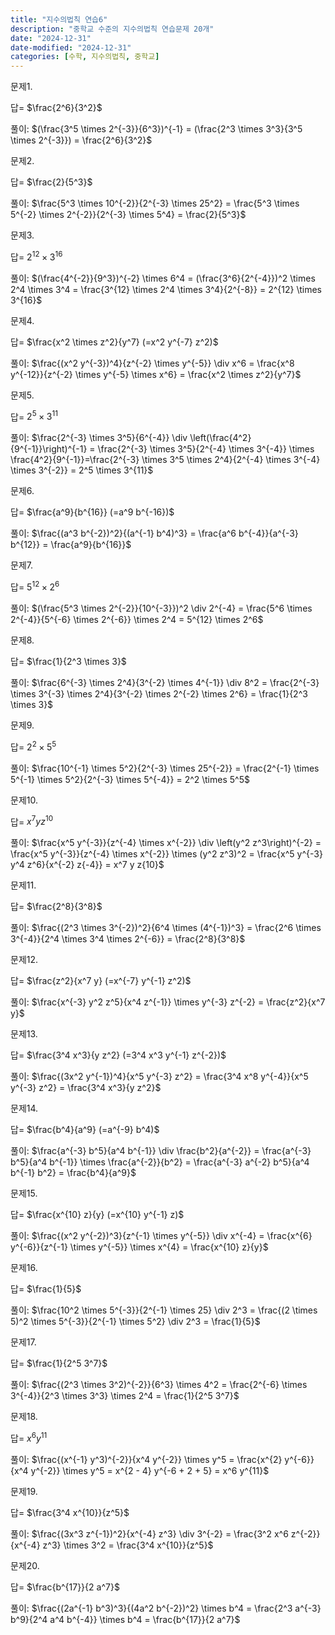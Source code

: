 ```yaml
---
title: "지수의법칙 연습6"
description: "중학교 수준의 지수의법칙 연습문제 20개"
date: "2024-12-31"
date-modified: "2024-12-31"
categories: [수학, 지수의법칙, 중학교]
---
```


문제1.

::: {.callout-note title="$\\left(\\frac{3^5 \\times 2^{-3}}{6^3}\\right)^{-1} = ?$" collapse="true" appearance="minimal"}
답= $\frac{2^6}{3^2}$

풀이: $(\frac{3^5 \times 2^{-3}}{6^3})^{-1} = (\frac{2^3 \times 3^3}{3^5 \times 2^{-3}}) = \frac{2^6}{3^2}$
:::

문제2.

::: {.callout-note title="$\\frac{5^3 \\times 10^{-2}}{2^{-3} \\times 25^2} = ?$" collapse="true" appearance="minimal"}
답= $\frac{2}{5^3}$

풀이: $\frac{5^3 \times 10^{-2}}{2^{-3} \times 25^2} = \frac{5^3 \times 5^{-2} \times 2^{-2}}{2^{-3} \times 5^4} = \frac{2}{5^3}$
:::

문제3.

::: {.callout-note title="$\\left(\\frac{4^{-2}}{9^3}\\right)^{-2} \\times 6^4 = ?$" collapse="true" appearance="minimal"}
답= $2^{12} \times 3^{16}$

풀이: $(\frac{4^{-2}}{9^3})^{-2} \times 6^4 = (\frac{3^6}{2^{-4}})^2 \times 2^4 \times 3^4 = \frac{3^{12} \times 2^4 \times 3^4}{2^{-8}} = 2^{12} \times 3^{16}$
:::

문제4.

::: {.callout-note title="$\\frac{(x^2 y^{-3})^4}{z^{-2} \\times y^{-5}} \\div x^6 = ?$" collapse="true" appearance="minimal"}
답= $\frac{x^2 \times z^2}{y^7} (=x^2 y^{-7} z^2)$

풀이: $\frac{(x^2 y^{-3})^4}{z^{-2} \times y^{-5}} \div x^6 = \frac{x^8 y^{-12}}{z^{-2} \times y^{-5} \times x^6} = \frac{x^2 \times z^2}{y^7}$
:::

문제5.

::: {.callout-note title="$\\frac{2^{-3} \\times 3^5}{6^{-4}} \\div \\left(\\frac{4^2}{9^{-1}}\\right)^{-1} = ?$" collapse="true" appearance="minimal"}
답= $2^5 \times 3^{11}$

풀이: $\frac{2^{-3} \times 3^5}{6^{-4}} \div \left(\frac{4^2}{9^{-1}}\right)^{-1} = \frac{2^{-3} \times 3^5}{2^{-4} \times 3^{-4}} \times \frac{4^2}{9^{-1}}=\frac{2^{-3} \times 3^5 \times 2^4}{2^{-4} \times 3^{-4} \times 3^{-2}} = 2^5 \times 3^{11}$
:::

문제6.

::: {.callout-note title="$\\frac{(a^3 b^{-2})^2}{(a^{-1} b^4)^3} = ?$" collapse="true" appearance="minimal"}
답= $\frac{a^9}{b^{16}} (=a^9 b^{-16})$

풀이: $\frac{(a^3 b^{-2})^2}{(a^{-1} b^4)^3} = \frac{a^6 b^{-4}}{a^{-3} b^{12}} = \frac{a^9}{b^{16}}$
:::

문제7.

::: {.callout-note title="$\\left(\\frac{5^3 \\times 2^{-2}}{10^{-3}}\\right)^2 \\div 2^{-4} = ?$" collapse="true" appearance="minimal"}
답= $5^12 \times 2^6$

풀이: $(\frac{5^3 \times 2^{-2}}{10^{-3}})^2 \div 2^{-4} = \frac{5^6 \times 2^{-4}}{5^{-6} \times 2^{-6}} \times 2^4 = 5^{12} \times 2^6$
:::

문제8.

::: {.callout-note title="$\\frac{6^{-3} \\times 2^4}{3^{-2} \\times 4^{-1}} \\div 8^2 = ?$" collapse="true" appearance="minimal"}
답= $\frac{1}{2^3 \times 3}$

풀이: $\frac{6^{-3} \times 2^4}{3^{-2} \times 4^{-1}} \div 8^2 = \frac{2^{-3} \times 3^{-3} \times 2^4}{3^{-2} \times 2^{-2} \times 2^6} = \frac{1}{2^3 \times 3}$
:::

문제9.

::: {.callout-note title="$\\frac{10^{-1} \\times 5^2}{2^{-3} \\times 25^{-2}} = ?$" collapse="true" appearance="minimal"}
답= $2^2 \times 5^5$

풀이: $\frac{10^{-1} \times 5^2}{2^{-3} \times 25^{-2}} = \frac{2^{-1} \times 5^{-1} \times 5^2}{2^{-3} \times 5^{-4}} = 2^2 \times 5^5$
:::

문제10.

::: {.callout-note title="$\\frac{x^5 y^{-3}}{z^{-4} \\times x^{-2}} \\div \\left(y^2 z^3\\right)^{-2} = ?$" collapse="true" appearance="minimal"}
답= $x^7 y z^{10}$

풀이: $\frac{x^5 y^{-3}}{z^{-4} \times x^{-2}} \div \left(y^2 z^3\right)^{-2} = \frac{x^5 y^{-3}}{z^{-4} \times x^{-2}} \times (y^2 z^3)^2 = \frac{x^5 y^{-3} y^4 z^6}{x^{-2} z{-4}} = x^7 y z{10}$
:::

문제11.

::: {.callout-note title="$\\frac{(2^3 \\times 3^{-2})^2}{6^4 \\times (4^{-1})^3} = ?$" collapse="true" appearance="minimal"}
답= $\frac{2^8}{3^8}$

풀이: $\frac{(2^3 \times 3^{-2})^2}{6^4 \times (4^{-1})^3} = \frac{2^6 \times 3^{-4}}{2^4 \times 3^4 \times 2^{-6}} = \frac{2^8}{3^8}$
:::

문제12.

::: {.callout-note title="$\\frac{x^{-3} y^2 z^5}{x^4 z^{-1}} \\times y^{-3} z^{-2} = ?$" collapse="true" appearance="minimal"}
답= $\frac{z^2}{x^7 y} (=x^{-7} y^{-1} z^2)$

풀이: $\frac{x^{-3} y^2 z^5}{x^4 z^{-1}} \times y^{-3} z^{-2} =  \frac{z^2}{x^7 y}$
:::

문제13.

::: {.callout-note title="$\\frac{(3x^2 y^{-1})^4}{x^5 y^{-3} z^2} = ?$" collapse="true" appearance="minimal"}
답= $\frac{3^4 x^3}{y z^2} (=3^4 x^3 y^{-1} z^{-2})$

풀이: $\frac{(3x^2 y^{-1})^4}{x^5 y^{-3} z^2} = \frac{3^4 x^8 y^{-4}}{x^5 y^{-3} z^2} = \frac{3^4 x^3}{y z^2}$
:::

문제14.

::: {.callout-note title="$\\frac{a^{-3} b^5}{a^4 b^{-1}} \\div \\frac{b^2}{a^{-2}} = ?$" collapse="true" appearance="minimal"}
답= $\frac{b^4}{a^9} (=a^{-9} b^4)$

풀이: $\frac{a^{-3} b^5}{a^4 b^{-1}} \div \frac{b^2}{a^{-2}} = \frac{a^{-3} b^5}{a^4 b^{-1}} \times \frac{a^{-2}}{b^2} = \frac{a^{-3} a^{-2} b^5}{a^4 b^{-1} b^2} = \frac{b^4}{a^9}$
:::

문제15.

::: {.callout-note title="$\\frac{(x^2 y^{-2})^3}{z^{-1} \\times y^{-5}} \\div x^{-4} = ?$" collapse="true" appearance="minimal"}
답= $\frac{x^{10} z}{y} (=x^{10} y^{-1} z)$

풀이: $\frac{(x^2 y^{-2})^3}{z^{-1} \times y^{-5}} \div x^{-4} = \frac{x^{6} y^{-6}}{z^{-1} \times y^{-5}} \times x^{4} = \frac{x^{10} z}{y}$
:::

문제16.

::: {.callout-note title="$\\frac{10^2 \\times 5^{-3}}{2^{-1} \\times 25} \\div 2^3 = ?$" collapse="true" appearance="minimal"}
답= $\frac{1}{5}$

풀이: $\frac{10^2 \times 5^{-3}}{2^{-1} \times 25} \div 2^3 = \frac{(2 \times 5)^2 \times 5^{-3}}{2^{-1} \times 5^2} \div 2^3 = \frac{1}{5}$
:::

문제17.

::: {.callout-note title="$\\frac{(2^3 \\times 3^2)^{-2}}{6^3} \\times 4^2 = ?$" collapse="true" appearance="minimal"}
답= $\frac{1}{2^5 3^7}$

풀이: $\frac{(2^3 \times 3^2)^{-2}}{6^3} \times 4^2 = \frac{2^{-6} \times 3^{-4}}{2^3 \times 3^3} \times 2^4 = \frac{1}{2^5 3^7}$
:::

문제18.

::: {.callout-note title="$\\frac{(x^{-1} y^3)^{-2}}{x^4 y^{-2}} \\times y^5 = ?$" collapse="true" appearance="minimal"}
답= $x^6 y^{11}$

풀이: $\frac{(x^{-1} y^3)^{-2}}{x^4 y^{-2}} \times y^5 = \frac{x^{2} y^{-6}}{x^4 y^{-2}} \times y^5 = x^{2 - 4} y^{-6 + 2 + 5} = x^6 y^{11}$
:::

문제19.

::: {.callout-note title="$\\frac{(3x^3 z^{-1})^2}{x^{-4} z^3} \\div 3^{-2} = ?$" collapse="true" appearance="minimal"}
답= $\frac{3^4 x^{10}}{z^5}$

풀이: $\frac{(3x^3 z^{-1})^2}{x^{-4} z^3} \div 3^{-2} = \frac{3^2 x^6 z^{-2}}{x^{-4} z^3} \times 3^2 = \frac{3^4 x^{10}}{z^5}$
:::

문제20.

::: {.callout-note title="$\\frac{(2a^{-1} b^3)^3}{(4a^2 b^{-2})^2} \\times b^4 = ?$" collapse="true" appearance="minimal"}
답= $\frac{b^{17}}{2 a^7}$

풀이: $\frac{(2a^{-1} b^3)^3}{(4a^2 b^{-2})^2} \times b^4 = \frac{2^3 a^{-3} b^9}{2^4 a^4 b^{-4}} \times b^4 = \frac{b^{17}}{2 a^7}$
:::
